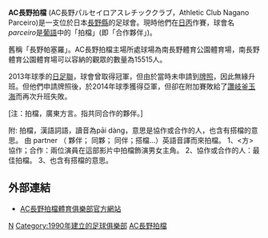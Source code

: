 {{noteTA|G1=足球|G2=JLeague}}
{{Infobox football club
| clubname   = AC長野拍檔 <br /> AC長野パルセイロ
| image      = AC長野パルセイロ.jpeg
| fullname   = AC長野拍檔體育俱樂部
| nickname   = 拍檔 (parceiro)
| founded    = 1990年
| ground     = [[南長野運動公園総合球技場|南長野運動公園総合球技場]]
| capacity   = 15,000
| chairman   = 堀江三定
| manager    = [[橫山雄次|橫山雄次]]
| league     = [[日本職業足球丙級聯賽|日本職業足球丙級聯賽]]
| season     = 2021
| position   = 日丙，第 9 位
|pattern_la1= _AC NAGANO Parceiro 2019 HOME FP
|pattern_b1= _AC NAGANO Parceiro 2019 HOME FP
|pattern_ra1= _AC NAGANO Parceiro 2019 HOME FP
|pattern_sh1= _AC NAGANO Parceiro 2019 HOME FP
|pattern_so1= _AC NAGANO Parceiro 2019 HOME FP
|leftarm1=F60
|body1=F60
|rightarm1=F60
|shorts1=000030
|socks1=ff4500
|pattern_la2= _AC NAGANO Parceiro 2019 AWAY  FP
|pattern_b2= _AC NAGANO Parceiro 2019 AWAY  FP
|pattern_ra2= _AC NAGANO Parceiro 2019 AWAY  FP
|pattern_sh2= _AC NAGANO Parceiro 2019 AWAY  FP
|pattern_so2=_AC NAGANO Parceiro 2019 AWAY  FP
|leftarm2=FFF
|body2=FFF
|rightarm2=FFF
|shorts2=FFF
|socks2=FFF
}}
'''AC長野拍檔''' (AC長野パルセイロアスレチッククラブ，Athletic Club Nagano Parceiro)是一支位於日本[[長野縣|長野縣]]的足球會。現時他們在[[日丙|日丙]]作賽，球會名''parceiro''是[[葡語|葡語]]中的「拍檔」(即「合作夥伴」)。

舊稱「長野帕塞羅」。AC長野拍檔主場所處球場為南長野體育公園體育場，南長野體育公園體育場可以容納的觀眾的數量為15515人。

2013年球季的[[日足聯|日足聯]]，球會曾取得冠軍，但由於當時未申請到[[日職聯發牌制度|牌照]]，因此無緣升班。但他們申請牌照後，於2014年球季獲得亞軍，但卻在附加賽敗給了[[讚岐釜玉海|讚岐釜玉海]]而再次升班失敗。

[注：拍檔，廣東方言。指共同合作的夥伴。]

附:
拍檔，漢語詞語，讀音為pāi dàng，意思是協作或合作的人，也含有搭檔的意思。
由 partner （ 夥伴； 同夥； 同伴；搭檔...）英語音譯而來拍檔。
1、<方> 協作；合作：兩位演員在這部影片中拍檔飾演男女主角。
2、協作或合作的人：最佳拍檔。
3、也含有搭檔的意思。

==外部連結==
*{{jp icon}} [http://parceiro.co.jp AC長野拍檔體育俱樂部官方網站] {{Wayback|url=http://parceiro.co.jp/ |date=20210508062936 }}

{{足球俱樂部小作品}}

{{fb start}}
{{日本職業足球聯賽}}
{{fb end}}

[[Category:日本足球俱樂部|N]]
[[Category:1990年建立的足球俱樂部|Category:1990年建立的足球俱樂部]]
[[Category:AC長野拍檔|]]